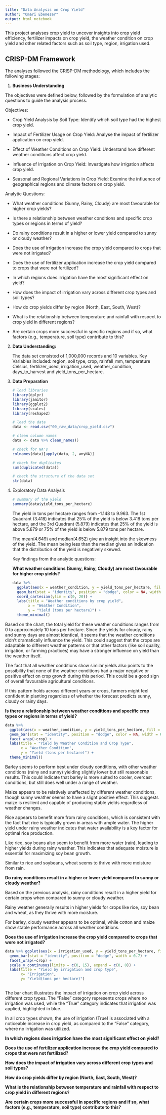 ```yaml
---
title: "Data Analysis on Crop Yield"
author: "Omari Ebenezer"
output: html_notebook
---
```


This project analyses crop yield to uncover insights into crop yield efficiency, fertilizer impacts on crop yield, the weather condition on crop yield and other related factors such as soil type, region, irrigation used.\

## **CRISP-DM Framework**

The analyses followed the CRISP-DM methodology, which includes the following stages:

1.  **Business Understanding**

The objectives were defined below, followed by the formulation of analytic questions to guide the analysis process.

Objectives:

-   Crop Yield Analysis by Soil Type: Identify which soil type had the highest crop yield.

-   Impact of Fertilizer Usage on Crop Yield: Analyse the impact of fertilizer application on crop yield.

-   Effect of Weather Conditions on Crop Yield: Understand how different weather conditions affect crop yield.

-   Influence of Irrigation on Crop Yield: Investigate how irrigation affects crop yield.

-   Seasonal and Regional Variations in Crop Yield: Examine the influence of geographical regions and climate factors on crop yield.

Analytic Questions:

-   What weather conditions (Sunny, Rainy, Cloudy) are most favourable for higher crop yields?

-   Is there a relationship between weather conditions and specific crop types or regions in terms of yield?

-   Do rainy conditions result in a higher or lower yield compared to sunny or cloudy weather?

-   Does the use of irrigation increase the crop yield compared to crops that were not irrigated?

-   Does the use of fertilizer application increase the crop yield compared to crops that were not fertilized?

-   In which regions does irrigation have the most significant effect on yield?

-   How does the impact of irrigation vary across different crop types and soil types?

-   How do crop yields differ by region (North, East, South, West)?

-   What is the relationship between temperature and rainfall with respect to crop yield in different regions?

-   Are certain crops more successful in specific regions and if so, what factors (e.g., temperature, soil type) contribute to this?

2.  **Data Understanding:**

    The data set consisted of 1,000,000 records and 10 variables. Key Variables included: region, soil type, crop, rainfall_mm, temperature Celsius, fertilizer_used, irrigation_used, weather_condition, days_to_harvest and yield_tons_per_hectare.

3.  **Data Preparation**

    ```r
    # load libraries
    library(dplyr)
    library(janitor)
    library(ggplot2)
    library(scales)
    library(reshape2)
    ```

    ```r
    # load the data 
    data <- read.csv("00_raw_data/crop_yield.csv")
    ```

    ```r
    # clean column names
    data <- data %>% clean_names()
    ```

    ```r
    # check for NA's
    colnames(data)[apply(data, 2, anyNA)]
    ```

    ```r
    # check for duplicates
    sum(duplicated(data))
    ```

    ```r
    # check the structure of the data set
    str(data)
    ```

4.  Exploratory Data Analysis

    ```r
    # summary of the yield 
    summary(data$yield_tons_per_hectare)
    ```

    The yield in tons per hectare ranges from -1.148 to 9.963. The 1st Quadrant (3.418) indicates that 25% of the yield is below 3.418 tons per hectare, and the 3rd Quadrant (5.879) indicates that 25% of the yield is above 5.879 or 75% of the yield is below 5.879 tons per hectare.

    The mean(4.649) and median(4.652) give an insight into the skewness of the yield. The mean being less than the median gives an indication that the distribution of the yield is negatively skewed.

    Key findings from the analytic questions:

    **What weather conditions (Sunny, Rainy, Cloudy) are most favourable for higher crop yields?**

    ```r
    data %>% 
      ggplot(aes(x = weather_condition, y = yield_tons_per_hectare, fill = weather_condition)) + 
      geom_bar(stat = "identity", position = "dodge", color = NA, width = 0.7) +
      coord_cartesian(ylim = c(0, 20)) +
      labs(title = "Weather conditions by crop yield",
           x = "Weather Condition",
           y = "Yield (tons per hectare)") +
      theme_minimal()

    ```

Based on the chart, the total yield for these weather conditions ranges from 0 to approximately 10 tons per hectare. Since the yields for cloudy, rainy and sunny days are almost identical, it seems that the weather conditions didn’t dramatically influence the yield. This could suggest that the crops are adaptable to different weather patterns or that other factors (like soil quality, irrigation, or farming practices) may have a stronger influence on yield than the weather itself.

The fact that all weather conditions show similar yields also points to the possibility that none of the weather conditions had a major negative or positive effect on crop growth during this period. This could be a good sign of overall favourable agricultural conditions.

If this pattern holds across different years or crops, farmers might feel confident in planting regardless of whether the forecast predicts sunny, cloudy or rainy days.

**Is there a relationship between weather conditions and specific crop types or regions in terms of yield?**

```r
data %>% 
  ggplot(aes(x = weather_condition, y = yield_tons_per_hectare, fill = weather_condition)) +
  geom_bar(stat = "identity", position = "dodge", color = NA, width = 0.7) +  
  facet_wrap(~crop) + 
  labs(title = "Yield by Weather Condition and Crop Type",
       x = "Weather Condition",
       y = "Yield (tons per hectare)") + 
  theme_minimal()
```

Barley seems to perform best under cloudy conditions, with other weather conditions (rainy and sunny) yielding slightly lower but still reasonable results. This could indicate that barley is more suited to cooler, overcast conditions, but still does well under a range of weather.

Maize appears to be relatively unaffected by different weather conditions, though sunny weather seems to have a slight positive effect. This suggests maize is resilient and capable of producing stable yields regardless of weather changes.

Rice appears to benefit more from rainy conditions, which is consistent with the fact that rice is typically grown in areas with ample water. The higher yield under rainy weather indicates that water availability is a key factor for optimal rice production.

Like rice, soy beans also seem to benefit from more water (rain), leading to higher yields during rainy weather. This indicates that adequate moisture is essential for maximizing soy bean growth.

Similar to rice and soybeans, wheat seems to thrive with more moisture from rain.

**Do rainy conditions result in a higher or lower yield compared to sunny or cloudy weather?**

Based on the previous analysis, rainy conditions result in a higher yield for certain crops when compared to sunny or cloudy weather.

Rainy weather generally results in higher yields for crops like rice, soy bean and wheat, as they thrive with more moisture.

For barley, cloudy weather appears to be optimal, while cotton and maize show stable performance across all weather conditions.

**Does the use of irrigation increase the crop yield compared to crops that were not irrigated?**

```r
data %>% ggplot(aes(x = irrigation_used, y = yield_tons_per_hectare, fill = irrigation_used)) + 
  geom_bar(stat = "identity", position = "dodge", width = 0.7) +
  facet_wrap(~crop) +
  scale_y_continuous(limits = c(0, 15), expand = c(0, 0)) +
  labs(title = "Yield by irrigation and crop type",
       x= "Irrigation",
       y= "Yield(tons per hectare)")
  
```

The bar chart illustrates the impact of irrigation on crop yield across different crop types. The "False" category represents crops where no irrigation was used, while the "True" category indicates that irrigation was applied, highlighted in blue.

In all crop types shown, the use of irrigation (True) is associated with a noticeable increase in crop yield, as compared to the "False" category, where no irrigation was utilized.

**In which regions does irrigation have the most significant effect on yield?**

**Does the use of fertilizer application increase the crop yield compared to crops that were not fertilized?**

**How does the impact of irrigation vary across different crop types and soil types?**

**How do crop yields differ by region (North, East, South, West)?**

**What is the relationship between temperature and rainfall with respect to crop yield in different regions?**

**Are certain crops more successful in specific regions and if so, what factors (e.g., temperature, soil type) contribute to this?**
